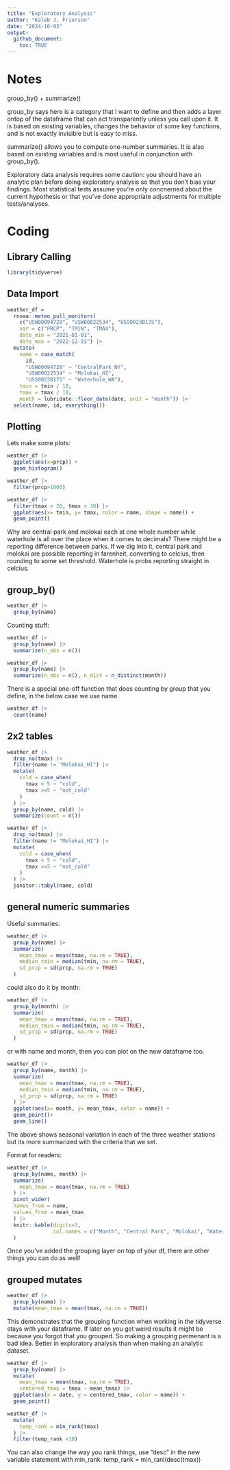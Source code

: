 ```yaml
---
title: "Exploratory Analysis"
author: "Kaleb J. Frierson"
date: "2024-10-03"
output: 
  github_document:
    toc: TRUE
---
```


# Notes

group_by() + summarize()

group_by says here is a category that I want to define and then adds a layer ontop of the dataframe that can act transparently unless you call upon it. It is based on existing variables, changes the behavior of some key functions, and is not exactly invisible but is easy to miss. 

summarize() allows you to compute one-number summaries. It is also based on existing variables and is most useful in conjunction with group_by(). 

Exploratory data analysis requires some caution: you should have an analytic plan before doing exploratory analysis so that you don't bias your findings. Most statistical tests assume you're only concnerned about the current hypothesis or that you've done appropriate adjustments for multiple tests/analyses. 


# Coding

## Library Calling

```r
library(tidyverse)

```

## Data Import

```r
weather_df = 
  rnoaa::meteo_pull_monitors(
    c("USW00094728", "USW00022534", "USS0023B17S"),
    var = c("PRCP", "TMIN", "TMAX"), 
    date_min = "2021-01-01",
    date_max = "2022-12-31") |>
  mutate(
    name = case_match(
      id, 
      "USW00094728" ~ "CentralPark_NY", 
      "USW00022534" ~ "Molokai_HI",
      "USS0023B17S" ~ "Waterhole_WA"),
    tmin = tmin / 10,
    tmax = tmax / 10,
    month = lubridate::floor_date(date, unit = "month")) |>
  select(name, id, everything())

```

## Plotting

Lets make some plots: 

```r
weather_df |> 
  ggplot(aes(x=prcp)) +
  geom_histogram()

```

```r
weather_df |> 
  filter(prcp>1000) 
```

```r
weather_df |> 
  filter(tmax > 20, tmax < 30) |> 
  ggplot(aes(x= tmin, y= tmax, color = name, shape = name)) + 
  geom_point()
```

Why are central park and molokai each at one whole number while waterhole is all over the place when it comes to decimals? There might be a reporting difference between parks. If we dig into it, central park and molokai are possible reporting in farenheit, converting to celcius, then rounding to some set threshold. Waterhole is probs reporting straight in celcius. 

## group_by()

```r
weather_df |> 
  group_by(name)

```

Counting stuff: 

```r
weather_df |> 
  group_by(name) |> 
  summarize(n_obs = n())
```

```r
weather_df |> 
  group_by(name) |> 
  summarize(n_obs = n(), n_dist = n_distinct(month))
```

There is a special one-off function that does counting by group that you define, in the below case we use name.  

```r
weather_df |> 
  count(name)
```

## 2x2 tables

```r
weather_df |> 
  drop_na(tmax) |> 
  filter(name != "Molokai_HI") |> 
  mutate(
    cold = case_when(
      tmax < 5 ~ "cold", 
      tmax >=5 ~ "not_cold"
    )
  ) |> 
  group_by(name, cold) |> 
  summarize(count = n())
```
```r
weather_df |> 
  drop_na(tmax) |> 
  filter(name != "Molokai_HI") |> 
  mutate(
    cold = case_when(
      tmax < 5 ~ "cold", 
      tmax >=5 ~ "not_cold"
    )
  ) |> 
  janitor::tabyl(name, cold)
```

## general numeric summaries

Useful summaries: 

```r
weather_df |> 
  group_by(name) |> 
  summarize(
    mean_tmax = mean(tmax, na.rm = TRUE), 
    median_tmin = median(tmin, na.rm = TRUE), 
    sd_prcp = sd(prcp, na.rm = TRUE) 
  )
```

could also do it by month: 

```r
weather_df |> 
  group_by(month) |> 
  summarize(
    mean_tmax = mean(tmax, na.rm = TRUE), 
    median_tmin = median(tmin, na.rm = TRUE), 
    sd_prcp = sd(prcp, na.rm = TRUE) 
  )
```
or with name and month, then you can plot on the new dataframe too. 

```r
weather_df |> 
  group_by(name, month) |> 
  summarize(
    mean_tmax = mean(tmax, na.rm = TRUE), 
    median_tmin = median(tmin, na.rm = TRUE), 
    sd_prcp = sd(prcp, na.rm = TRUE) 
  ) |> 
  ggplot(aes(x= month, y= mean_tmax, color = name)) + 
  geom_point()+
  geom_line()
```
The above shows seasonal variation in each of the three weather stations but its more summarized with the criteria that we set. 

Format for readers: 

```r
weather_df |> 
  group_by(name, month) |> 
  summarize(
    mean_tmax = mean(tmax, na.rm = TRUE)
  ) |> 
  pivot_wider(
  names_from = name, 
  values_from = mean_tmax
  ) |> 
  knitr::kable(digits=3,
               col.names = c("Month", "Central Park", "Molokai", "Waterhole")
  )
```

Once you've added the grouping layer on top of your df, there are other things you can do as well!

## grouped mutates

```r
weather_df |> 
  group_by(name) |> 
  mutate(mean_tmax = mean(tmax, na.rm = TRUE))
```
This demonstrates that the grouping function when working in the tidyverse stays with your dataframe. If later on you get weird results it might be because you forgot that you grouped. So making a grouping permenant is a bad idea. Better in exploratory analysis than when making an analytic dataset. 

```r
weather_df |> 
  group_by(name) |> 
  mutate(
    mean_tmax = mean(tmax, na.rm = TRUE), 
    centered_tmax = tmax - mean_tmax) |> 
  ggplot(aes(x = date, y = centered_tmax, color = name)) + 
  geom_point() 
```
```r
weather_df |> 
  mutate(
    temp_rank = min_rank(tmax)
  ) |> 
  filter(temp_rank <10)
```
You can also change the way you rank things, use "desc" in the new variable statement with min_rank: temp_rank = min_ranl(desc(tmax))



